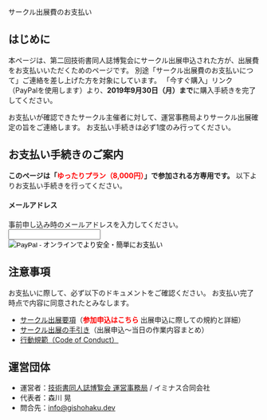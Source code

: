 
<SEO title="サークル出展費のお支払い"/>

<SectionHeader text="ENTRY" pageHeader>
サークル出展費のお支払い
</SectionHeader>

<MdxContainer>

## はじめに

本ページは、第二回技術書同人誌博覧会にサークル出展申込された方が、出展費をお支払いいただくためのページです。
別途「サークル出展費のお支払いにつて」ご連絡を差し上げた方を対象にしています。
「今すぐ購入」リンク（PayPalを使用します）より、**2019年9月30日（月）まで**に購入手続きを完了してください。

お支払いが確認できたサークル主催者に対して、運営事務局よりサークル出展確定の旨をご連絡します。
お支払い手続きは必ず1度のみ行ってください。

## お支払い手続きのご案内

**このページは「<font color="#f00">ゆったりプラン（8,000円）</font>」で参加される方専用です。**
以下よりお支払い手続きを行ってください。

<form action="https://www.paypal.com/cgi-bin/webscr" method="post" target="_top" accept-charset="shift_jis">
    <input type="hidden" name="cmd" value="_s-xclick"/>
    <input type="hidden" name="hosted_button_id" value="KBPCXTA6BE7SJ"/>
    <div style={{margin: '12px 0'}}>
        <h4>メールアドレス</h4>
        <input type="hidden" name="on0" value="申込時のメールアドレス"/>
        事前申し込み時のメールアドレスを入力してください。<br/>
        <input type="email" name="os0" maxlength="200" required/><br/>
        <input type="hidden" name="currency_code" value="JPY"/>
    </div>
    <div>
        <input type="image" src="https://www.paypalobjects.com/ja_JP/JP/i/btn/btn_buynowCC_LG.gif" border="0" name="submit" alt="PayPal - オンラインでより安全・簡単にお支払い"/>
        <img alt="" border="0" src="https://www.paypalobjects.com/ja_JP/i/scr/pixel.gif" width="1" height="1"/>
    </div>
</form>

## 注意事項

お支払いに際して、必ず以下のドキュメントをご確認ください。
お支払い完了時点で内容に同意されたとみなします。

- [サークル出展要項](https://esa-pages.io/p/sharing/13039/posts/16/eef77d23431caad54852.html)（<font color="#ff0000">**参加申込はこちら**</font> 出展申込に際しての規約と詳細）
- [サークル出展の手引き](https://esa-pages.io/p/sharing/13039/posts/17/b94c6f164d6264cc7790.html)（出展申込～当日の作業内容まとめ）
- [行動規範（Code of Conduct）](https://esa-pages.io/p/sharing/13039/posts/13/4c6fe5c0f58bb4fb32cd.html)

## 運営団体

- 運営者：[技術書同人誌博覧会 運営事務局](https://gishohaku.dev/) / イミナス合同会社
- 代表者：森川 晃
- 問合先：[info@gishohaku.dev](mailto:info@gishohaku.dev)

</MdxContainer>
